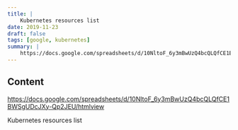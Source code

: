 ```yaml
---
title: |
    Kubernetes resources list
date: 2019-11-23
draft: false
tags: [google, kubernetes]
summary: |
    https://docs.google.com/spreadsheets/d/10NltoF_6y3mBwUzQ4bcQLQfCE1BWSgUDcJXy-Qp2JEU/htmlview
---
```


## Content

https://docs.google.com/spreadsheets/d/10NltoF_6y3mBwUzQ4bcQLQfCE1BWSgUDcJXy-Qp2JEU/htmlview

Kubernetes resources list
